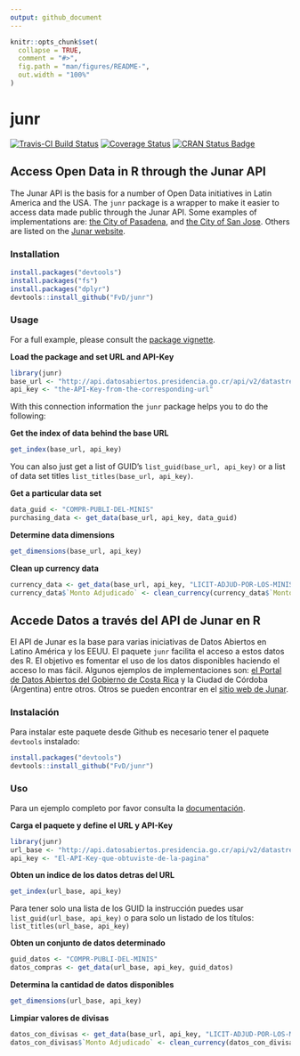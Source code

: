 ```yaml
---
output: github_document
---
```


<!-- README.md is generated from README.Rmd. Please edit that file -->

```r
knitr::opts_chunk$set(
  collapse = TRUE,
  comment = "#>",
  fig.path = "man/figures/README-",
  out.width = "100%"
)
```

# junr

<!-- badges: start -->
[![Travis-CI Build Status](https://travis-ci.org/FvD/junr.svg?branch=master)](https://travis-ci.org/FvD/junr) 
[![Coverage Status](https://img.shields.io/codecov/c/github/FvD/junr/master.svg)](https://codecov.io/github/FvD/junr?branch=master)
[![CRAN Status Badge](http://www.r-pkg.org/badges/version/junr)](https://cran.r-project.org/package=junr)
<!-- badges: end -->

## Access Open Data in R through the Junar API
The Junar API is the basis for a number of Open Data initiatives in Latin
America and the USA.  The `junr` package is a wrapper to make it easier to
access data made public through the Junar API. Some examples of implementations
are: [the City of Pasadena](http://data.cityofpasadena.net/home/), and [the
City of San Jose](http://data.sanjoseca.gov/home/). Others are listed on the
[Junar website](http://junar.com/).

### Installation

```r
install.packages("devtools")
install.packages("fs")
install.packages("dplyr")
devtools::install_github("FvD/junr")
```

### Usage
For a full example, please consult the [package
vignette](http://rpubs.com/FvD/access-junar-api). 

**Load the package and set URL and API-Key**

```r
library(junr)
base_url <- "http://api.datosabiertos.presidencia.go.cr/api/v2/datastreams/"
api_key <- "the-API-Key-from-the-corresponding-url" 
```
With this connection information the `junr` package helps you to do the following:

**Get the index of data behind the base URL**

```r
get_index(base_url, api_key)
```

You can also just get a list of GUID's `list_guid(base_url, api_key)` or a list
of data set titles `list_titles(base_url, api_key)`.

**Get a particular data set**

```r
data_guid <- "COMPR-PUBLI-DEL-MINIS"
purchasing_data <- get_data(base_url, api_key, data_guid)
```
**Determine data dimensions**

```r
get_dimensions(base_url, api_key)
```

**Clean up currency data**

```r
currency_data <- get_data(base_url, api_key, "LICIT-ADJUD-POR-LOS-MINIS")
currency_data$`Monto Adjudicado` <- clean_currency(currency_data$`Monto Adjudicado`)  
```

## Accede Datos a través del API de Junar en R
El API de Junar es la base para varias iniciativas de Datos Abiertos en Latino
América y los EEUU.  El paquete `junr` facilita el acceso a estos datos des R.
El objetivo es fomentar el uso de los datos disponibles haciendo el acceso lo
mas fácil. Algunos ejemplos de implementaciones son: [el Portal de Datos
Abiertos del Gobierno de Costa
Rica](http://datosabiertos.presidencia.go.cr/home) y la Ciudad de Córdoba (Argentina)
entre otros. Otros se pueden encontrar en el [sitio web de Junar](http://junar.com/).


### Instalación
Para instalar este paquete desde Github es necesario tener el paquete
`devtools` instalado:

```r
install.packages("devtools")
devtools::install_github("FvD/junr")
```

### Uso 
Para un ejemplo completo por favor consulta la [documentación](http://rpubs.com/FvD/acceder-junar-api).

**Carga el paquete y define el URL y API-Key**

```r
library(junr)
url_base <- "http://api.datosabiertos.presidencia.go.cr/api/v2/datastreams/"
api_key <- "El-API-Key-que-obtuviste-de-la-pagina"
```

**Obten un indice de los datos detras del URL**

```r
get_index(url_base, api_key)
```

Para tener solo una lista de los GUID la instrucción puedes usar
`list_guid(url_base, api_key)` o para solo un listado de los títulos:
`list_titles(url_base, api_key)`

**Obten un conjunto de datos determinado**

```r
guid_datos <- "COMPR-PUBLI-DEL-MINIS"
datos_compras <- get_data(url_base, api_key, guid_datos)
```

**Determina la cantidad de datos disponibles**

```r
get_dimensions(url_base, api_key)
``` 

**Limpiar valores de divisas**

```r
datos_con_divisas <- get_data(base_url, api_key, "LICIT-ADJUD-POR-LOS-MINIS")
datos_con_divisas$`Monto Adjudicado` <- clean_currency(datos_con_divisas$`Monto Adjudicado`)  
```
   
